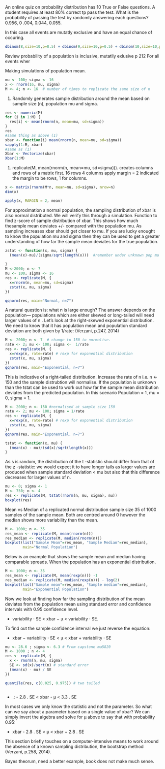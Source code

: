 An online quiz on probability distribution has 10 True or False questions. A student requires at least 80% correct tp pass the test. What is the probability of passing the test by randomly answering each questions? 0.956, 0 .004, 0.044, 0.055.

In this case all events are mutatly exclusive and have an equal chance of occuring.

```R
dbinom(8,size=10,p=0.5) + dbinom(9,size=10,p=0.5) + dbinom(10,size=10,p=0.5) 
```


 Review probability of a population is inclusive, mutatlly exlusive p 212
 For all events wher



Making simulations of population mean.

```R
mu <- 100; sigma <- 16
x <- rnorm(16, mu, sigma) 
M <- 4; n <- 16  # number of times to replicate the same size of n
```

(1) Randomly generates sample distribution around the mean based on sample size (n), population mu and sigma.

```R
res <- numeric(M)
for (i in 1:M) {
  res[i] <- mean(rnorm(n, mean=mu, sd=sigma))
} 
res
#same thing as above (1)
xbar <- function(i) mean(rnorm(n, mean=mu, sd=sigma))
sapply(1:M, xbar)
#same as (1)
Xbar <- Vectorize(xbar)
Xbar(1:M)
```
(1) replicate(M, mean(rnorm(n, mean=mu, sd=sigma))). creates columns and rows of a matrix first. 16 rows 4 columns 
apply margin = 2 indicated the margin to be rows, 1 for columns.

```R
x <- matrix(rnorm(M*n, mean=mu, sd=sigma), nrow=n)
dim(x)

apply(x, MARGIN = 2, mean) 
```
For approximation a normal population, the sampling distribution of xbar is also normal distributed. We will verify this through a simulation. Function to find z-score of sample distribution of xbar. This shows how much thesample mean deviates +/- compared with the population mu.  As sampling increases xbar should get closer to mu. If you are lucky enought to know the population mu and sigma then they can be used to get a greater understanding of how far the sample mean deviates for the true population.  

```R
zstat <- function(x, mu, sigma) {
  (mean(x)-mu)/(sigma/sqrt(length(x)))  #remember under unknown pop mu = 0 and sd =1
  
}
M <-2000; n <- 7
mu <- 100; sigma <- 16
res <- replicate(M, {
  x=rnorm(n, mean=mu, sd=sigma)
  zstat(x, mu, sigma)
})

qqnorm(res, main="Normal, n=7")

```  

A natural question is: what n is large enough? The answer depends on the population— populations which are either skewed or long-tailed will need larger values of n . Let’s look at the right-skewed exponential distribution. We need to know that it has population mean and population standard deviation are both given by 1/rate: (Verzani, p.247, 2014)

```R
M <- 2000; n <- 7  # change to 150 to normalise.
rate <- 2; mu <- 100; sigma <-  1/rate
res <- replicate(M, {
  x=rexp(n, rate=rate) # rexp for exponential distribution
  zstat(x, mu, sigma)
})
qqnorm(res, main="Exponential, n=7") 

```  

This is indicative of a right-tailed distribution. Increase the rate of n i.e. n <- 150 and the sample distrubtion will normalise. If the population is unknown than the tstat can be used to work out how far the sample mean distribution deviates from the predicted population.  In this scenario Population = 1, mu = 0, sigma = 1.

```R
M <- 2000; n <- 150 #normalised at sample size 150
rate <- 2; mu <- 100; sigma = 1/rate
res <- replicate(M, {
  x=rexp(n, rate=rate) # rexp for exponential distribution
  zstat(x, mu, sigma)
})
qqnorm(res, main="Exponential, n=7") 
```
```R
tstat <- function(x, mu) {
  (mean(x) - mu)/(sd(x)/sqrt(length(x)))
}
```
As s is random, the distribution of the t -statistic should differ from that of the z -statistic: we would expect it to have longer tails as larger values are produced when sample standard deviation < mu but also that this difference decreases for larger values of n.

```R
mu <- 0; sigma <- 1
M <- 750; n <- 4
res <- replicate(M, tstat(rnorm(n, mu, sigma), mu))
boxplot(res)
```

Mean vs Median of a replicated normal distribution sample size 35 of 1000 samples of the sample mean.  Both are centred around 0 however the median shows more variability than the mean. 

```R
M <- 1000; n <- 35
res_mean <- replicate(M, mean(rnorm(n)))
res_median <- replicate(M, median(rnorm(n)))
boxplot(list("Sample Mean"=res_mean, "Sample Median"=res_median),
        main="Normal Population")
```
Below is an example that shows the sample mean and median having comparable spreads. When the population has an exponential distribution.

```R
M <- 1000; n <- 35
res_mean <- replicate(M, mean(rexp(n))) -1
res_median <- replicate(M, median(rexp(n))) - log(2)
boxplot(list("Sample mean"=res_mean, "Sample median"=res_median),
        main="Exponential Population")
```

Now we look at finding how far the sampling distribution of the mean deviates from the population mean using standard error and confidence intervals with 0.95 confidence level.

* variability · SE < xbar − µ < variability · SE.

To find out the sample confidence interval we just reverse the equation:  
  
  * xbar − variability · SE < µ < xbar + variability · SE

```R
mu <- 28.6 ; sigma <- 6.3 # From capstone ma5820
M <- 1000 ; n <- 4 
res <- replicate(M, { 
  x <- rnorm(n, mu, sigma) 
  SE <- sd(x)/sqrt(n) # standard error
  (mean(x) - mu) / SE 
}) 

quantile(res, c(0.025, 0.975)) # two tailed
   
```   
* .: - 2.8 . SE < xbar - µ < 3.3 . SE 
 
In most cases we only know the statistic and not the parameter. So what can we say about a parameter based on a single value of xbar? We can simply invert the algebra and solve for µ above to say that with probability 0.95:
  
* xbar - 2.8 . SE < µ < xbar + 2.8 . SE  



This section briefly touches on a computer-intensive means to work around the absence of a known sampling distribution, the bootstrap method (Verzani, p.258, 2014).



Bayes theorum, need a better example, book does not make much sense.



